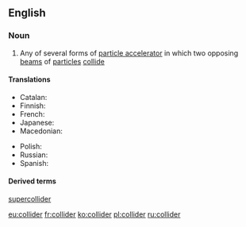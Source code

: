 ==English==
{{wikipedia}}

===Noun===
{{en-noun}}

# {{context|physics|lang=en}} Any of several forms of [[particle accelerator]] in which two opposing  [[beam]]s of [[particle]]s [[collide]]

====Translations====
{{trans-top|particle accelerator}}
* Catalan: {{t|ca|col·lisonador|m}}
* Finnish: {{t|fi|törmäytin}}
* French: {{t+|fr|collisionneur|m}}
* Japanese: {{t|ja|コライダー|tr=koraidā|sc=Jpan}}
* Macedonian: {{t|mk|судирач|m|tr=súdirač}}
{{trans-mid}}
* Polish: {{t|pl|zderzacz|m}}
* Russian: {{t+|ru|коллайдер|m|tr=kollájdɛr|sc=Cyrl}}
* Spanish: {{t|es|colisionador|m}}
{{trans-bottom}}

====Derived terms====
[[supercollider]]

[[eu:collider]]
[[fr:collider]]
[[ko:collider]]
[[pl:collider]]
[[ru:collider]]